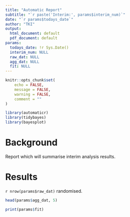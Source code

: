 ```yaml
---
title: "Automatic Report"
subtitle: "`r paste('Interim:', params$interim_num)`"
date: "`r params$todays_date`"
author: "TKI"
output: 
  html_document: default
  pdf_document: default
params:
  todays_date: !r Sys.Date()
  interim_num: NULL
  raw_dat: NULL
  agg_dat: NULL
  fit: NULL
---
```


```r
knitr::opts_chunk$set(
	echo = FALSE,
	message = FALSE,
	warning = FALSE,
	comment = ""
)
```


```r
library(automaticr)
library(tidybayes)
library(bayesplot)
```

# Background

Report which will summarise interim analysis results.

# Results

`r nrow(params$raw_dat)` randomised.



```r
head(params$agg_dat, 5)
```


```r
print(params$fit)
```
